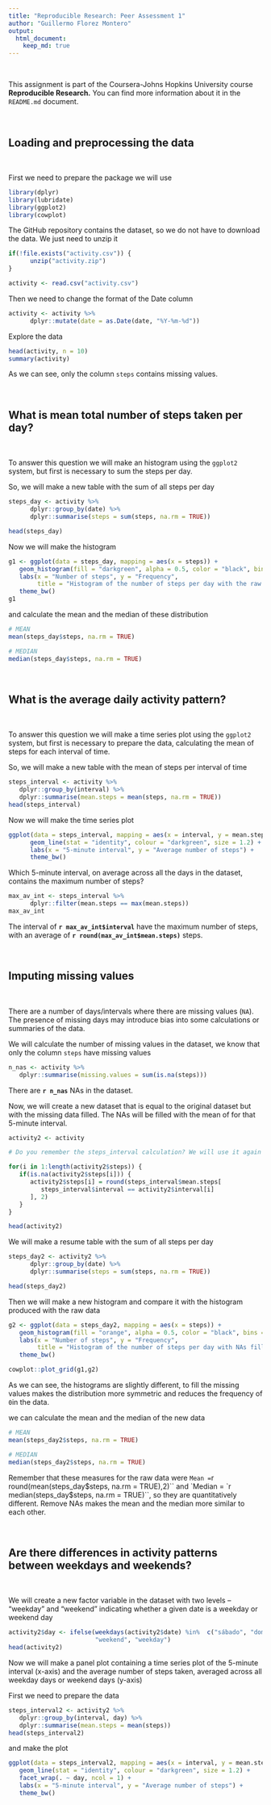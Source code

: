 ```yaml
---
title: "Reproducible Research: Peer Assessment 1"
author: "Guillermo Florez Montero"
output: 
  html_document:
    keep_md: true
---
```


<p>&nbsp;</p> 

This assignment is part of the Coursera-Johns Hopkins University course **Reproducible Research.** You can find more information about it in the `README.md` document.

<p>&nbsp;</p>
## Loading and preprocessing the data
<p>&nbsp;</p>

First we need to prepare the package we will use
```r

library(dplyr)
library(lubridate)
library(ggplot2)
library(cowplot)

```

The GitHub repository contains the dataset, so we do not have to download the data.
We just need to unzip it

```r
if(!file.exists("activity.csv")) {
      unzip("activity.zip")
}

activity <- read.csv("activity.csv")
```


Then we need to change the format of the Date column
```r
activity <- activity %>%
      dplyr::mutate(date = as.Date(date, "%Y-%m-%d"))

```


Explore the data

```r

head(activity, n = 10)
summary(activity)
```

As we can see, only the column `steps` contains missing values.

<p>&nbsp;</p>
## What is mean total number of steps taken per day?
<p>&nbsp;</p>

To answer this question we will make an histogram using the `ggplot2` system, but first is necessary to sum the steps per day.

So, we will make a new table with the sum of all steps per day
```r
steps_day <- activity %>%
      dplyr::group_by(date) %>%
      dplyr::summarise(steps = sum(steps, na.rm = TRUE))

head(steps_day)
```

Now we will make the histogram

```r
g1 <- ggplot(data = steps_day, mapping = aes(x = steps)) +
   geom_histogram(fill = "darkgreen", alpha = 0.5, color = "black", bins = 8) +
   labs(x = "Number of steps", y = "Frequency", 
        title = "Histogram of the number of steps per day with the raw data") +
   theme_bw()
g1
```

and calculate the mean and the median of these distribution
```r
# MEAN
mean(steps_day$steps, na.rm = TRUE)

# MEDIAN
median(steps_day$steps, na.rm = TRUE)
```

<p>&nbsp;</p>
## What is the average daily activity pattern?
<p>&nbsp;</p>

To answer this question we will make a time series plot using the `ggplot2` system, but first is necessary to prepare the data, calculating the mean of steps for each interval of time.

So, we will make a new table with the mean of steps per interval of time
```r
steps_interval <- activity %>%
   dplyr::group_by(interval) %>%
   dplyr::summarise(mean.steps = mean(steps, na.rm = TRUE))
head(steps_interval)
```

Now we will make the time series plot
```r
ggplot(data = steps_interval, mapping = aes(x = interval, y = mean.steps)) +
      geom_line(stat = "identity", colour = "darkgreen", size = 1.2) +
      labs(x = "5-minute interval", y = "Average number of steps") +
      theme_bw()
```

Which 5-minute interval, on average across all the days in the dataset, contains the maximum number of steps?

```r
max_av_int <- steps_interval %>%
      dplyr::filter(mean.steps == max(mean.steps))
max_av_int
```

The interval of **`r max_av_int$interval`** have the maximum number of steps, with an average of **`r round(max_av_int$mean.steps)`** steps.

<p>&nbsp;</p>
## Imputing missing values
<p>&nbsp;</p>

There are a number of days/intervals where there are missing values (`NA`). The presence of missing days may introduce bias into some calculations or summaries of the data.

We will calculate the number of missing values in the dataset, we know that only the column `steps` have missing values
```r
n_nas <- activity %>%
   dplyr::summarise(missing.values = sum(is.na(steps)))
```

There are **`r n_nas`** NAs in the dataset.

Now, we will create a new dataset that is equal to the original dataset but with the missing data filled. The NAs will be filled with the mean of for that 5-minute interval.

```r

activity2 <- activity

# Do you remember the steps_interval calculation? We will use it again

for(i in 1:length(activity2$steps)) {
   if(is.na(activity2$steps[i])) {
      activity2$steps[i] = round(steps_interval$mean.steps[
         steps_interval$interval == activity2$interval[i]
      ], 2)
   }
}

head(activity2)
```

We will make a resume table with the sum of all steps per day
```r
steps_day2 <- activity2 %>%
      dplyr::group_by(date) %>%
      dplyr::summarise(steps = sum(steps, na.rm = TRUE))

head(steps_day2)
```
Then we will make a new histogram and compare it with the histogram produced with the raw data

```r
g2 <- ggplot(data = steps_day2, mapping = aes(x = steps)) +
   geom_histogram(fill = "orange", alpha = 0.5, color = "black", bins = 8) +
   labs(x = "Number of steps", y = "Frequency",
        title = "Histogram of the number of steps per day with NAs filled") +
   theme_bw()

cowplot::plot_grid(g1,g2)
```

As we can see, the histograms are slightly different, to fill the missing values makes the distribution more symmetric and reduces the frequency of `0`in the data.


we can calculate the mean and the median of the new data
```r
# MEAN
mean(steps_day2$steps, na.rm = TRUE)

# MEDIAN
median(steps_day2$steps, na.rm = TRUE)
```

Remember that these measures for the raw data were `Mean = `r round(mean(steps_day$steps, na.rm = TRUE),2)`` and `Median = `r median(steps_day$steps, na.rm = TRUE)``, so they are quantitatively different. Remove NAs makes the mean and the median more similar to each other.


<p>&nbsp;</p>
## Are there differences in activity patterns between weekdays and weekends?
<p>&nbsp;</p>

We will create a new factor variable in the dataset with two levels – “weekday” and “weekend” indicating whether a given date is a weekday or weekend day
```r

activity2$day <- ifelse(weekdays(activity2$date) %in%  c("sábado", "domingo"),
                        "weekend", "weekday")
head(activity2)
```

Now we will make a panel plot containing a time series plot of the 5-minute interval (x-axis) and the average number of steps taken, averaged across all weekday days or weekend days (y-axis)

First we need to prepare the data
```r

steps_interval2 <- activity2 %>%
   dplyr::group_by(interval, day) %>%
   dplyr::summarise(mean.steps = mean(steps))
head(steps_interval2)

```

and make the plot
```r

ggplot(data = steps_interval2, mapping = aes(x = interval, y = mean.steps)) +
   geom_line(stat = "identity", colour = "darkgreen", size = 1.2) +
   facet_wrap(. ~ day, ncol = 1) +
   labs(x = "5-minute interval", y = "Average number of steps") +
   theme_bw()
```

